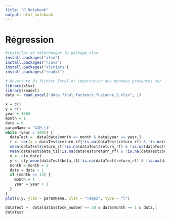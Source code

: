 ```yaml
---
title: "R Notebook"
output: html_notebook
---
```


# Régression

``` r
#installer et télécharger le package xlsx
install.packages("xlsx")
install.packages("rJava")
install.packages("xlsxjars")
install.packages("readxl")
```

```r
# Ouverture du fichier Excel et importation des données présentes sur la feuille 1
library(xlsx)
library(readxl)
data <- read_excel("data_final_facteurs_fusionne_2.xlsx", 1)
```

```r
x = c()
y = c()
year = 1965
month = 1
date = 0
paramName = "AIM_t1"
while (year < 2005) {
  dataTest =  data[data$month == month & data$year == year,]
  r <- cor(x = dataTest$return_rf[!is.na(dataTest$return_rf) & !is.na(dataTest$beta_t1)], y = dataTest$beta_t1[!is.na(dataTest$return_rf) & !is.na(dataTest$beta_t1)], method = "pearson")
  mean(dataTest$return_rf[!is.na(dataTest$return_rf) & !is.na(dataTest$beta_t1)])
  mean(dataTest$beta_t1[!is.na(dataTest$return_rf) & !is.na(dataTest$beta_t1)])
  x <- c(x,date)
  y <- c(y,mean(dataTest$beta_t1[!is.na(dataTest$return_rf) & !is.na(dataTest$beta_t1)]))
  month = month + 1
  date = date + 1
  if (month == 13) {
    month = 1
    year = year + 1
  }
}
plot(x,y, ylab = paramName, xlab = "Temps", type = "l")
```

```r
dataTest =  data[data$stock_number <= 20 & data$month == 1 & data,]
dataTest
```

